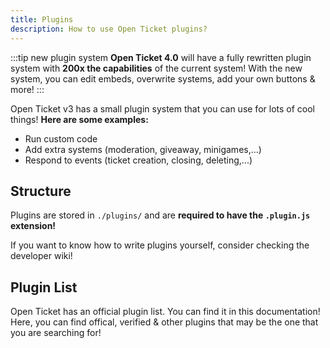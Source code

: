 ```yaml
---
title: Plugins
description: How to use Open Ticket plugins?
---
```


:::tip new plugin system
<InlineLink isdoc="true" url="docs/openticket-4">**Open Ticket 4.0**</InlineLink> will have a fully rewritten plugin system with <ColorText color="green">**200x the capabilities**</ColorText> of the current system!
With the new system, you can edit embeds, overwrite systems, add your own buttons & more!
:::

Open Ticket v3 has a small plugin system that you can use for lots of cool things! **Here are some examples:**
- Run custom code
- Add extra systems (moderation, giveaway, minigames,...)
- Respond to events (ticket creation, closing, deleting,...)

## Structure
Plugins are stored in `./plugins/` and are <ColorText color="red">**required to have the `.plugin.js` extension!**</ColorText>

If you want to know how to write plugins yourself, consider checking the developer wiki!
<LinkBlock mode="emoji" emoji="🖥️" isdoc="true" url="developer/get-started" name="Developer: Get Started!" description="A perfect beginner guide for writing OT Plugins!"></LinkBlock>

## Plugin List
Open Ticket has an official plugin list. You can find it in this documentation! Here, you can find offical, verified & other plugins that may be the one that you are searching for!
<LinkBlock mode="emoji" emoji="📜" isdoc="true" url="plugin/list" name="Plugin List!" description="A list of all known public plugins!"></LinkBlock>